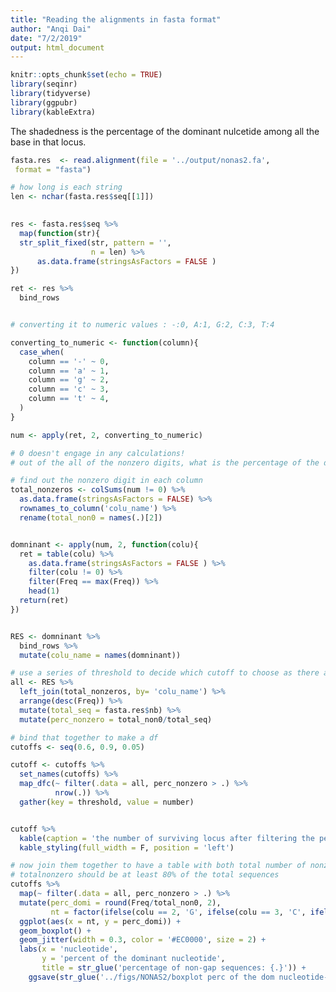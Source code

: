 ```yaml
---
title: "Reading the alignments in fasta format"
author: "Anqi Dai"
date: "7/2/2019"
output: html_document
---
```


```r
knitr::opts_chunk$set(echo = TRUE)
library(seqinr)
library(tidyverse)
library(ggpubr)
library(kableExtra)
```

The shadedness is the percentage of the dominant nulcetide among all the base in that locus.

```r
fasta.res  <- read.alignment(file = '../output/nonas2.fa',
 format = "fasta")

# how long is each string
len <- nchar(fasta.res$seq[[1]])
  

res <- fasta.res$seq %>% 
  map(function(str){
  str_split_fixed(str, pattern = '',
                  n = len) %>% 
      as.data.frame(stringsAsFactors = FALSE )
})

ret <- res %>% 
  bind_rows


# converting it to numeric values : -:0, A:1, G:2, C:3, T:4

converting_to_numeric <- function(column){
  case_when(
    column == '-' ~ 0,
    column == 'a' ~ 1,
    column == 'g' ~ 2,
    column == 'c' ~ 3,
    column == 't' ~ 4,
  )
}

num <- apply(ret, 2, converting_to_numeric)

# 0 doesn't engage in any calculations!
# out of the all of the nonzero digits, what is the percentage of the dominant digit? in each column?

# find out the nonzero digit in each column
total_nonzeros <- colSums(num != 0) %>% 
  as.data.frame(stringsAsFactors = FALSE) %>% 
  rownames_to_column('colu_name') %>% 
  rename(total_non0 = names(.)[2])


domninant <- apply(num, 2, function(colu){
  ret = table(colu) %>% 
    as.data.frame(stringsAsFactors = FALSE ) %>% 
    filter(colu != 0) %>% 
    filter(Freq == max(Freq)) %>% 
    head(1) 
  return(ret)
}) 


RES <- domninant %>% 
  bind_rows %>% 
  mutate(colu_name = names(domninant))

# use a series of threshold to decide which cutoff to choose as there are enough nt aligning at that locus
all <- RES %>% 
  left_join(total_nonzeros, by= 'colu_name') %>% 
  arrange(desc(Freq)) %>% 
  mutate(total_seq = fasta.res$nb) %>% 
  mutate(perc_nonzero = total_non0/total_seq)

# bind that together to make a df
cutoffs <- seq(0.6, 0.9, 0.05) 

cutoff <- cutoffs %>% 
  set_names(cutoffs) %>% 
  map_dfc(~ filter(.data = all, perc_nonzero > .) %>% 
          nrow(.)) %>% 
  gather(key = threshold, value = number)


cutoff %>% 
  kable(caption = 'the number of surviving locus after filtering the percentage of non-gap sequences') %>% 
  kable_styling(full_width = F, position = 'left')
```

```r

# now join them together to have a table with both total number of nonzeros and the number of dominant digits
# totalnonzero should be at least 80% of the total sequences
cutoffs %>% 
  map(~ filter(.data = all, perc_nonzero > .) %>% 
  mutate(perc_domi = round(Freq/total_non0, 2),
         nt = factor(ifelse(colu == 2, 'G', ifelse(colu == 3, 'C', ifelse(colu == 4, 'T', 'A'))))) %>% 
  ggplot(aes(x = nt, y = perc_domi)) +
  geom_boxplot() + 
  geom_jitter(width = 0.3, color = '#EC0000', size = 2) +
  labs(x = 'nucleotide',
       y = 'percent of the dominant nucleotide',
       title = str_glue('percentage of non-gap sequences: {.}')) +
    ggsave(str_glue('../figs/NONAS2/boxplot perc of the dom nucleotide- cutoff {.}.jpg'), width = 5, height =4, dpi = 300))

```


